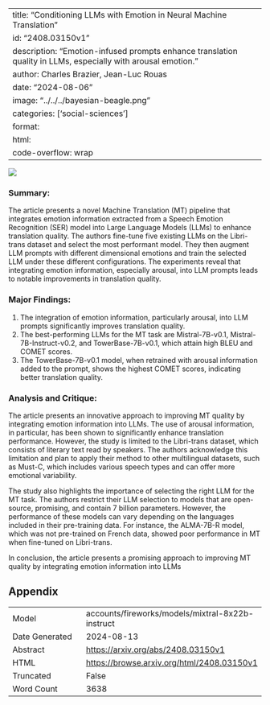 
---
title: "Conditioning LLMs with Emotion in Neural Machine Translation"
id: "2408.03150v1"
description: "Emotion-infused prompts enhance translation quality in LLMs, especially with arousal emotion."
author: Charles Brazier, Jean-Luc Rouas
date: "2024-08-06"
image: "../../../bayesian-beagle.png"
categories: ['social-sciences']
format:
  html:
    code-overflow: wrap
---

![](../../../bayesian-beagle.png)

### Summary:

The article presents a novel Machine Translation (MT) pipeline that integrates emotion information extracted from a Speech Emotion Recognition (SER) model into Large Language Models (LLMs) to enhance translation quality. The authors fine-tune five existing LLMs on the Libri-trans dataset and select the most performant model. They then augment LLM prompts with different dimensional emotions and train the selected LLM under these different configurations. The experiments reveal that integrating emotion information, especially arousal, into LLM prompts leads to notable improvements in translation quality.

### Major Findings:

1. The integration of emotion information, particularly arousal, into LLM prompts significantly improves translation quality.
2. The best-performing LLMs for the MT task are Mistral-7B-v0.1, Mistral-7B-Instruct-v0.2, and TowerBase-7B-v0.1, which attain high BLEU and COMET scores.
3. The TowerBase-7B-v0.1 model, when retrained with arousal information added to the prompt, shows the highest COMET scores, indicating better translation quality.

### Analysis and Critique:

The article presents an innovative approach to improving MT quality by integrating emotion information into LLMs. The use of arousal information, in particular, has been shown to significantly enhance translation performance. However, the study is limited to the Libri-trans dataset, which consists of literary text read by speakers. The authors acknowledge this limitation and plan to apply their method to other multilingual datasets, such as Must-C, which includes various speech types and can offer more emotional variability.

The study also highlights the importance of selecting the right LLM for the MT task. The authors restrict their LLM selection to models that are open-source, promising, and contain 7 billion parameters. However, the performance of these models can vary depending on the languages included in their pre-training data. For instance, the ALMA-7B-R model, which was not pre-trained on French data, showed poor performance in MT when fine-tuned on Libri-trans.

In conclusion, the article presents a promising approach to improving MT quality by integrating emotion information into LLMs

## Appendix

|          |          |
|----------|----------|
| Model     | accounts/fireworks/models/mixtral-8x22b-instruct       |
| Date Generated     | 2024-08-13       |
| Abstract | [https://arxiv.org/abs/2408.03150v1](https://arxiv.org/abs/2408.03150v1)        |
| HTML     | [https://browse.arxiv.org/html/2408.03150v1](https://browse.arxiv.org/html/2408.03150v1)       |
| Truncated       | False       |
| Word Count       | 3638       |